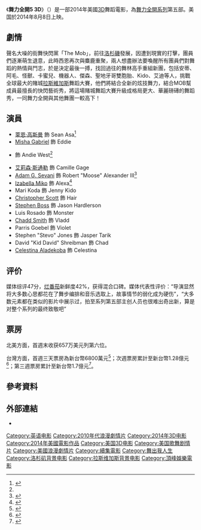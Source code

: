 {{noteTA
|G1=Movie
|G2=Show
|T=zh-cn:舞出我人生5; zh-tw:舞力全開5 3D; zh-hk:舞出真我5;
|1=zh-cn:舞出我人生5; zh-tw:舞力全開5 3D; zh-hk:舞出真我5;
}}
{{Infobox film
| name           = 舞力全開5 3D
| original_name  = Step Up All In
| image 	 = 舞出真我5.jpg
| alt            =
| caption        = 香港海報
| director       = {{link-en|崔希·西耶|Trish Sie}}<ref>{{cite web|url=http://www.deadline.com/2013/04/trish-sie-eyes-step-up-5-as-scott-speer-focuses-on-spinback/ |title=Trish Sie Eyes ‘Step Up 5′ As Scott Speer Focuses On ‘Spinback’ |publisher=deadline |date= |accessdate=2013-05-23}}</ref>
| producer       = {{link-en|亞當·夏克曼|Adam Shankman}}<br>珍妮弗·吉戈特
| writer         = 約翰·斯威特南
| based on       = {{Based on|Characters|{{link-en|杜恩·艾德勒|Duane Adler}}}}
| starring       = [[萊恩·高斯曼|萊恩·高斯曼]]<br>{{link-en|布莉安娜·艾維根|Briana Evigan}}<br>[[艾莉森·斯通勒|艾莉森·斯通勒]]<br>{{link-en|亞當·賽凡提|Adam G. Sevani}}<br>瑪麗·柯達<br>克里斯多福・史考特<br>路易斯・羅薩多
| music          = {{link-en|傑夫·卡爾多尼|Jeff Cardoni}}
| cinematography = 布萊恩·皮爾遜
| editing        = 尼文·霍伊 
| studio         = {{link-en|Offspring Entertainment}}
| distributor    = [[顶峰娱乐|顶峰娱乐]]<br>[[狮门娱乐|狮门娱乐]]<br>[[高先電影|高先電影]]（香港）<br>威視電影（台灣）
| released       = {{Film date|2014|07|24}} （[[香港|香港]]）<br>{{Film date|2014|08|01}} （[[台灣|台灣]]）<br>{{Film date|2014|08|08}}（[[美國|美國]]）
| runtime        = 112 分钟
| country        = 美国
| language       = 英語
| budget         = 4600萬美元
| gross          = 8620万美元
| cn_name        = 舞出我人生5
| hk_name        = 舞出真我5
| tw_name        = 舞力全開5 3D
}}
《'''舞力全開5 3D'''》（{{lang-en|Step Up All In}}）是一部2014年美國[[三維電影|3D]]舞蹈電影，為[[舞力全開系列_(電影)|舞力全開系列]]第五部。美国於2014年8月8日上映。

==劇情==
聲名大噪的街舞快閃黨「The Mob」，前往[[洛杉磯|洛杉磯]]發展，因遭到現實的打擊，團員們逐漸萌生退意，此時西恩再次與麋鹿重聚，兩人想盡辦法要喚醒所有團員們對舞蹈的熱情與鬥志，於是決定最後一搏，找回過往的舞林高手重組新團，包括安蒂、阿毛、怪獸、卡蜜兒、機器人、傑森、聖地牙哥雙胞胎、Kido、艾迪等人，挑戰全球最大的賭城[[拉斯維加斯|拉斯維加斯]]舞蹈大賽，他們將結合全新的炫技舞力，結合MOB幫成員最擅長的快閃藝術秀，將這場賭城舞蹈大賽升級成格局更大、華麗磅礡的舞蹈秀，一同舞力全開與其他舞團一較高下！

==演員==
* [[萊恩·高斯曼|萊恩·高斯曼]] 飾 Sean Asa<ref name="#1">{{cite web|url=http://www.hitfix.com/news/ryan-guzman-and-briana-evigan-to-star-in-step-up-5 |title=Ryan Guzman and Briana Evigan to star in 'Step Up 5' |publisher=hitfix.com |accessdate=2014-02-08|date=2013-09-10}}</ref>
* [[Misha_Gabriel|Misha Gabriel]] 飾 Eddie
* {{link-en|布莉安娜·艾維根|Briana Evigan}} 飾 Andie West<ref name="#1"/>
* [[艾莉森·斯通勒|艾莉森·斯通勒]] 飾 Camille Gage
* [http://en.wikipedia.org/wiki/Adam_G._Sevani Adam G. Sevani] 飾 Robert "Moose" Alexander III<ref>{{cite web|url=http://www.hollywoodreporter.com/news/step-up-5-alyson-stoner-622485 |title=Alyson Stoner and Adam Sevani Returning for 'Step Up 5' (Exclusive) |publisher=hollywoodreporter.com |accessdate=2014-02-08|date=2013-09-10}}</ref>
* [[Izabella_Miko|Izabella Miko]] 飾 Alexa<ref>{{cite web|url=http://www.deadline.com/tag/izabella-miko/ |title=Briana Evigan & Ryan Guzman Return For ‘Step Up 5′; Sequel Adds Izabella Miko; Boyd Holbrook Joins 'Run All Night' & 'Gone Girl |publisher=[[Deadline.com|Deadline.com]] |accessdate=2014-02-08|date=2013-09-10}}</ref>
* Mari Koda 飾 Jenny Kido
* [[Christopher_Scott_(choreographer)|Christopher Scott]] 飾 Hair
* [[Stephen_Boss|Stephen Boss]] 飾 Jason Hardlerson
* Luis Rosado 飾 Monster
* [[Chadd_Smith|Chadd Smith]] 飾 Vladd
* Parris Goebel 飾 Violet
* Stephen "Stevo" Jones 飾 Jasper Tarik
* David "Kid David" Shreibman  飾 Chad
* [[Celestina_Aladekoba|Celestina Aladekoba]] 飾 Celestina

== 评价 ==
媒体综评47分，[[烂番茄|烂番茄]]新鲜度42%，获得混合口碑。媒体代表性评价：“导演显然将大多数心思都花在了舞步编排和音乐选取上，故事情节的弱化成为硬伤”，“大多数元素都在类似的影片中展示过，拍至系列第五部主创人员也很难出奇出新，算是对整个系列的最终致敬吧”

== 票房 ==
北美方面，首週末收获657万美元列第六位。

台灣方面，首週三天票房為新台幣6800萬元<ref>{{cite news|title=周末全台票房排行榜|url=https://tw.appledaily.com/headline/daily/20140808/36009124|work=[[蘋果日報_(台灣)|蘋果日報]]|date=2014-08-08|accessdate=2019-02-12|archive-date=2018-02-02|archive-url=https://web.archive.org/web/20180202191641/https://tw.appledaily.com/headline/daily/20140808/36009124|dead-url=no}}</ref>；次週票房累計至新台幣1.28億元<ref>{{cite news|title=周末全台票房排行榜|url=https://tw.appledaily.com/headline/daily/20140815/36023482|work=[[蘋果日報_(台灣)|蘋果日報]]|date=2014-08-15|accessdate=2019-02-12|archive-date=2018-02-02|archive-url=https://web.archive.org/web/20180202193222/https://tw.appledaily.com/headline/daily/20140815/36023482|dead-url=no}}</ref>；第三週票房累計至新台幣1.7億元<ref>{{cite news|title=周末全台票房排行榜|url=https://tw.appledaily.com/headline/daily/20140822/36037682|work=[[蘋果日報_(台灣)|蘋果日報]]|date=2014-08-22|accessdate=2019-02-12|archive-date=2018-02-03|archive-url=https://web.archive.org/web/20180203064120/https://tw.appledaily.com/headline/daily/20140822/36037682|dead-url=no}}</ref>。

{{start box}}
{{succession prize box|《'''[[猿人爭霸戰：猩凶崛起|-{zh-tw:猩球崛起：黎明的進擊;zh-hk:猿人爭霸戰：猩凶崛起;zh-cn:猩球崛起：黎明之战;}-]]'''》|《'''[[忍者龜：變種新任務|-{zh-tw:忍者龜：變種新任務;zh-hk:舞出真我5;zh-cn:忍者神龜;}-]]'''》|[[2014年台北週末票房冠軍|2014年台北週末票房冠軍]]|第31周}}
{{end box}}

==參考資料==
{{reflist}}

==外部連結==
* {{IMDb title|2626350|Step Up: All In}}

{{舞力全開系列 (電影)}}
{{Portal bar|美國|電影}}
{{DEFAULTSORT:STEP}}
[[Category:英语电影|Category:英语电影]]
[[Category:2010年代浪漫劇情片|Category:2010年代浪漫劇情片]]
[[Category:2014年3D电影|Category:2014年3D电影]]
[[Category:2014年美國電影作品|Category:2014年美國電影作品]]
[[Category:美国3D电影|Category:美国3D电影]]
[[Category:美国歌舞剧情片|Category:美国歌舞剧情片]]
[[Category:美國浪漫劇情片|Category:美國浪漫劇情片]]
[[Category:續集電影|Category:續集電影]]
[[Category:舞出我人生|Category:舞出我人生]]
[[Category:洛杉矶背景电影|Category:洛杉矶背景电影]]
[[Category:拉斯维加斯背景电影|Category:拉斯维加斯背景电影]]
[[Category:頂峰娛樂電影|Category:頂峰娛樂電影]]